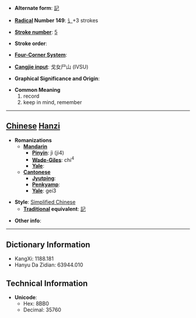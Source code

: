 * '''Alternate form''': [[記]]

* '''[[Wiktionary:Chinese radical index| Radical]] Number 149''': [[Wiktionary:Chinese radical index 讠|讠]]+3 strokes

* '''[[Wiktionary:Chinese total strokes index|Stroke number]]''': [[Wiktionary:Chinese total strokes index 5|5]]

* '''Stroke order''': 

* '''[[Wiktionary:Chinese four corner index|Four-Corner System]]''': 

* '''[[Wiktionary:Chinese Cangjie index|Cangjie input]]''': 戈女尸山 (IVSU)

* '''Graphical Significance and Origin''': 

* '''Common Meaning'''
*#record
*# keep in mind, remember


----

== [[Chinese]] [[Hanzi]] ==

* '''Romanizations'''
** '''[[Mandarin]]'''
*** '''[[Pinyin]]''': jì (ji4)
*** '''[[Wade-Giles]]''': chi<sup>4</sup>
*** '''[[Yale]]''': 
** '''[[Cantonese]]'''
*** '''[[Jyutping]]''':
*** '''[[Penkyamp]]''': 
*** '''[[Yale]]''': gei3

* '''Style''': [[Simplified Chinese]] 
** '''[[Traditional Chinese|Traditional]] equivalent''': [[記]]

* '''Other info''': 

----

== Dictionary Information ==

* KangXi: 1188.181
* Hanyu Da Zidian: 63944.010

== Technical Information ==

* '''Unicode''':
** Hex: 8BB0
** Decimal: 35760